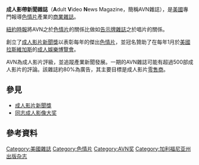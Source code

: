 {{noteTA
|1=zh-cn:成人视频新闻杂志;zh-tw:成人影片新聞雜誌;
|2=zh-hant:影帶; zh-hans:影带; zh-cn:视频; zh-tw:影片; zh-hk:視像;
}}
{{Infobox Magazine
| title = 成人影片新聞雜誌<br />（Adult Video News Magazine）
| image_file = <!--Avnmn_logo.jpg-->
| image_size =
| image_caption =
| publisher = Paul Fishbein
| category = [[商業雜誌|商業雜誌]]
| total_circulation = 40,000<ref name=Wallace>{{cite web | language = en | author = David Foster Wallace | title = First Chapter - 'Consider the Lobster' | url = http://www.nytimes.com/2006/03/12/books/chapters/0312-1st-wallace.html | publisher = ''[[紐約時報|紐約時報]]'' | date = 2006-03-12 | accessdate = 2008-01-02 | archive-date = 2008-12-10 | archive-url = https://web.archive.org/web/20081210053427/http://www.nytimes.com/2006/03/12/books/chapters/0312-1st-wallace.html | dead-url = no }}</ref>
| circulation_year = 2006
| frequency = Monthly
| language = [[英文|英文]]
| editor = Dan Miller
| editor_title = [[主編|主編]]
| founded = 1983
| firstdate =
| country = {{USA}}
| website = http://www.avn.com
| issn = 0883-7090
}}
'''成人影帶新聞雜誌'''（'''A'''dult '''V'''ideo '''N'''ews Magazine，簡稱AVN雜誌），是[[美國|美國]]專門報導[[色情片|色情片]]產業的[[商業雜誌|商業雜誌]]。

[[紐約時報|紐約時報]]將AVN之於[[色情片|色情片]]的關係比做如[[告示牌_(雜誌)|告示牌雜誌]]之於唱片的關係。

創立了[[成人影片新聞獎|成人影片新聞獎]]以表彰每年的傑出[[色情片|色情片]]，並冠名贊助了在每年1月於[[美國|美國]][[拉斯維加斯|拉斯維加斯]]的[[AVN成人娛樂博覽會|成人娛樂博覽會]]。

AVN為成人影片評級，並追蹤產業新聞發展。一期的AVN雜誌可能有超過500部成人影片的評論。該雜誌約80%為廣告，其主要目標是成人影片[[零售商|零售商]]。

==參見==
{{Portal|色情}}
* [[成人影片新聞獎|成人影片新聞獎]]
* [[同志成人影像大奖|同志成人影像大奖]]

== 參考資料 ==
{{reflist}}

[[Category:美國雜誌|Category:美國雜誌]]
[[Category:色情片|Category:色情片]]
[[Category:AVN奖|Category:AVN奖]]
[[Category:加利福尼亚州出版杂志|Category:加利福尼亚州出版杂志]]